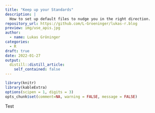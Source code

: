 ```yaml
---
title: "Keep up your Standards"
description: |
  How to set up default files to nudge you in the right direction.
repository_url: https://github.com/L-Groeninger/lukas-r.blog
preview: img/use_apis.jpg
author:
  - name: Lukas Gröninger
categories:
  - R
draft: true
date: 2022-01-27
output:
  distill::distill_article:
    self_contained: false
---
```





```r
library(knitr)
library(kableExtra)
options(scipen = 1, digits = 3)
opts_chunk$set(comment=NA, warning = FALSE, message = FALSE)

```




Test






